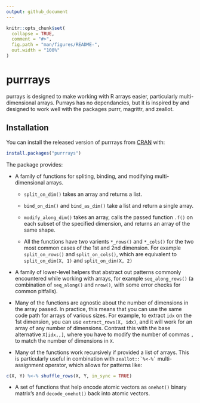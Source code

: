```yaml
---
output: github_document
---
```


<!-- README.md is generated from README.Rmd. Please edit that file -->

```r
knitr::opts_chunk$set(
  collapse = TRUE,
  comment = "#>",
  fig.path = "man/figures/README-",
  out.width = "100%"
)
```
# purrrays

purrays is designed to make working with R arrays easier, particularly
multi-dimensional arrays. Purrays has no dependancies, but it is inspired by and
designed to work well with the packages purrr, magrittr, and zeallot.

## Installation

You can install the released version of purrrays from [CRAN](https://CRAN.R-project.org) with:

``` r
install.packages("purrrays")
```

The package provides:

*  A family of functions for spliting, binding, and modifying multi-dimensional
arrays. 

    +  `split_on_dim()` takes an array and returns a list.
    
    +  `bind_on_dim()` and `bind_as_dim()` take a list and return a single array.
    
    +  `modify_along_dim()` takes an array, calls the passed function `.f()` on
    each subset of the specified dimension, and returns an array of the same
    shape.
    
    +  All the functions have two varients `*_rows()` and `*_cols()` for the two
    most common cases of the 1st and 2nd dimension. For example
    `split_on_rows()` and `split_on_cols()`, which are equivalent to
    `split_on_dim(X, 1)` and `split_on_dim(X, 2)`
   

*  A family of lower-level helpers that abstract out patterns commonly
encountered while working with arrays, for example `seq_along_rows()` (a
combination of `seq_along()` and `nrow()`, with some error checks for common
pitfalls).

*  Many of the functions are agnostic about the number of dimensions in the array
passed. In practice, this means that you can use the same code path for arrays
of various sizes. For example, to extract `idx` on the 1st dimension, you can use
`extract_rows(X, idx)`, and it will work for an array of any number of
dimensions. Contrast this with the base alternative `X[idx,,]`, where you have
to modify the number of commas `,` to match the number of dimensions in `X`. 

*  Many of the functions work recursively if provided a list of arrays. This is
particularly useful in combination with ``` zeallot::`%<-%` ``` multi-assignment
operator, which allows for patterns like:
``` R
c(X, Y) %<-% shuffle_rows(X, Y, in_sync = TRUE)
```

*  A set of functions that help encode atomic vectors as `onehot()` binary
matrix's and `decode_onehot()` back into atomic vectors.




